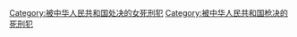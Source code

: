[[Category:被中华人民共和国处决的女死刑犯|Category:被中华人民共和国处决的女死刑犯]]
[[Category:被中华人民共和国枪决的死刑犯|Category:被中华人民共和国枪决的死刑犯]]